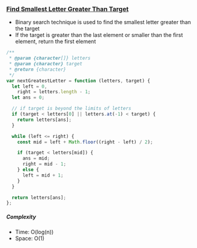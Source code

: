 ### [Find Smallest Letter Greater Than Target](https://leetcode.com/problems/find-smallest-letter-greater-than-target/)

- Binary search technique is used to find the smallest letter greater than the target
- If the target is greater than the last element or smaller than the first element, return the first element

```js copy
/**
 * @param {character[]} letters
 * @param {character} target
 * @return {character}
 */
var nextGreatestLetter = function (letters, target) {
  let left = 0,
    right = letters.length - 1;
  let ans = 0;

  // if target is beyond the limits of letters
  if (target < letters[0] || letters.at(-1) < target) {
    return letters[ans];
  }

  while (left <= right) {
    const mid = left + Math.floor((right - left) / 2);

    if (target < letters[mid]) {
      ans = mid;
      right = mid - 1;
    } else {
      left = mid + 1;
    }
  }

  return letters[ans];
};
```

##### Complexity

- Time: O(log(n))
- Space: O(1)
